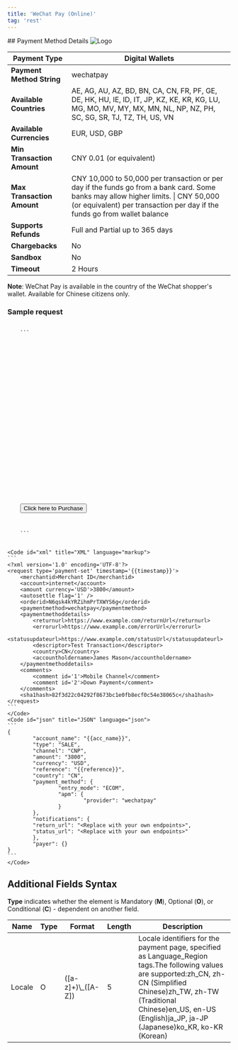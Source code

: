 ```yaml
---
title: 'WeChat Pay (Online)'
tag: 'rest'
---
```

        
<div className="flex justify-between items-baseline">
    ## Payment Method Details
    <img alt="Logo" style={{maxWidth: "150px"}} src="/sites/default/files/migrated_images/assets/images/apms/wechat.png" />
</div>

| **Payment Type**           | Digital Wallets                                                                                                                                                                                                 |
| -------------------------- | --------------------------------------------------------------------------------------------------------------------------------------------------------------------------------------------------------------- |
| **Payment Method String**  | wechatpay                                                                                                                                                                                                       |
| **Available Countries**    | AE, AG, AU, AZ, BD, BN, CA, CN, FR, PF, GE, DE, HK, HU, IE, ID, IT, JP, KZ, KE, KR, KG, LU, MG, MO, MV, MY, MX, MN, NL, NP, NZ, PH, SC, SG, SR, TJ, TZ, TH, US, VN                                              |
| **Available Currencies**   | EUR, USD, GBP                                                                                                                                                                                                   |
| **Min Transaction Amount** | CNY 0.01 (or equivalent)                                                                                                                                                                                        |
| **Max Transaction Amount** | CNY 10,000 to 50,000 per transaction or per day if the funds go from a bank card. Some banks may allow higher limits. \| CNY 50,000 (or equivalent) per transaction per day if the funds go from wallet balance |
| **Supports Refunds**       | Full and Partial up to 365 days                                                                                                                                                                                 |
| **Chargebacks**            | No                                                                                                                                                                                                              |
| **Sandbox**                | No                                                                                                                                                                                                              |
| **Timeout**                | 2 Hours                                                                                                                                                                                                         |

**Note**: WeChat Pay is available in the country of the WeChat shopper's wallet. Available for Chinese citizens only.

### Sample request
<CodeGroup>
	<Code id="html" title="HTTP POST (HPP)" language="markup" active>
	```
	<form method="POST" action="https://pay.sandbox.realexpayments.com/pay">
	<input type="hidden" name="TIMESTAMP" value ="{{ timestamp }}">
	<input type="hidden" name="MERCHANT_ID" value ="{{merchantId}}">
	<input type="hidden" name="ACCOUNT" value ="internet">
	<input type="hidden" name="ORDER_ID" value ="20230203111526-63dcecce59144">
	<input type="hidden" name="AMOUNT" value ="3800">
	<input type="hidden" name="CURRENCY" value ="USD">
	<input type="hidden" name="SHA1HASH" value ="d0e4d81c30856e22808e53f2d0a7c45accf52beb">
	<input type="hidden" name="AUTO_SETTLE_FLAG" value ="1">
	<input type="hidden" name="HPP_VERSION" value ="2">
	<input type="hidden" name="HPP_CUSTOMER_COUNTRY" value ="CN">
	<input type="hidden" name="HPP_CUSTOMER_FIRSTNAME" value ="James">
	<input type="hidden" name="HPP_CUSTOMER_LASTNAME" value ="Mason">
	<input type="hidden" name="MERCHANT_RESPONSE_URL" value =”https://www.example.com/statusUrl”>
	<input type="hidden" name="HPP_TX_STATUS_URL" value =”https://www.example.com/statusUrl”>
	<input type="hidden" name="HPP_ADDRESS_MATCH_INDICATOR" value ="false">
	<input type="hidden" name="HPP_BILLING_STREET1" value ="Flat 123">
	<input type="hidden" name="HPP_BILLING_CITY" value ="Halifax">
	<input type="hidden" name="HPP_BILLING_POSTALCODE" value ="E77 4QJ">
	<input type="hidden" name="HPP_BILLING_COUNTRY" value ="826">
	<input type="hidden" name="HPP_LANG" value ="EN">
	<input type="hidden" name="HPP_CHALLENGE_REQUEST_INDICATOR" value ="NO_PREFERENCE">
	<input type="hidden" name="HPP_CUSTOMER_EMAIL" value ="james.mason@example.com">
	<input type="hidden" name="COMMENT1" value="Mobile Channel">
	<input type="hidden" name="COMMENT2" value="Down Payment">
	<input type="hidden" name="CARD_PAYMENT_BUTTON" value="Pay Now">
	<input type="submit" value="Click here to Purchase">
	</form>
	```
	</Code>

	<Code id="xml" title="XML" language="markup">
	```
	<?xml version='1.0' encoding='UTF-8'?>			
	<request type='payment-set' timestamp='{{timestamp}}'>			
		<merchantid>Merchant ID</merchantid>		
		<account>internet</account>		
		<amount currency='USD'>3800</amount>		
		<autosettle flag='1' />		
		<orderid>N6qsk4kYRZihmPrTXWYS6g</orderid>		
		<paymentmethod>wechatpay</paymentmethod>		
		<paymentmethoddetails>		
			<returnurl>https://www.example.com/returnUrl</returnurl>	
			<errorurl>https://www.example.com/errorUrl</errorurl>	
			<statusupdateurl>https://www.example.com/statusUrl</statusupdateurl>	
			<descriptor>Test Transaction</descriptor>	
			<country>CN</country>	
			<accountholdername>James Mason</accountholdername>		
		</paymentmethoddetails>		
		<comments>		
			<comment id='1'>Mobile Channel</comment>	
			<comment id='2'>Down Payment</comment>	
		</comments>		
		<sha1hash>82f3d22c04292f8673bc1e0fb8ecf0c54e38065c</sha1hash>		
	</request>		
	```
	</Code>
	<Code id="json" title="JSON" language="json">
	```
	{                        
			"account_name": "{{acc_name}}",                
			"type": "SALE",                
			"channel": "CNP",                
			"amount": "3800",                
			"currency": "USD",                
			"reference": "{{reference}}",                
			"country": "CN",                
			"payment_method": {                
					"entry_mode": "ECOM",        
					"apm": {        
							"provider": "wechatpay"
					}        
			},                
			"notifications": {                
			"return_url": "<Replace with your own endpoints>",                
			"status_url": "<Replace with your own endpoints>"                
			},                
			"payer": {}                
	}
	```
	</Code>
</CodeGroup>

## Additional Fields Syntax

**Type** indicates whether the element is Mandatory (**M**), Optional (**O**), or Conditional (**C**) - dependent on another field.

| Name   | Type | Format                  | Length | Description                                                                                                                                                                                                                                               |
| ------ | ---- | ----------------------- | ------ | --------------------------------------------------------------------------------------------------------------------------------------------------------------------------------------------------------------------------------------------------------- |
| Locale | O    | (\[a-z\]+)\\\_(\[A-Z\]) | 5      | Locale identifiers for the payment page, specified as Language\_Region tags.The following values are supported:zh\_CN, zh-CN (Simplified Chinese)zh\_TW, zh-TW (Traditional Chinese)en\_US, en-US (English)ja\_JP, ja-JP (Japanese)ko\_KR, ko-KR (Korean) |